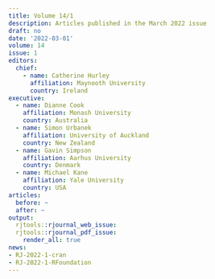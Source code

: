 ```yaml
---
title: Volume 14/1
description: Articles published in the March 2022 issue
draft: no
date: '2022-03-01'
volume: 14
issue: 1
editors:
  chief:
    - name: Catherine Hurley
      affiliation: Maynooth University
      country: Ireland
executive:
  - name: Dianne Cook
    affiliation: Monash University
    country: Australia
  - name: Simon Urbanek
    affiliation: University of Auckland
    country: New Zealand
  - name: Gavin Simpson
    affiliation: Aarhus University
    country: Denmark
  - name: Michael Kane
    affiliation: Yale University
    country: USA
articles:
  before: ~
  after: ~
output:
  rjtools::rjournal_web_issue:
  rjtools::rjournal_pdf_issue:
    render_all: true
news:
- RJ-2022-1-cran
- RJ-2022-1-RFoundation
---
```


  
  
